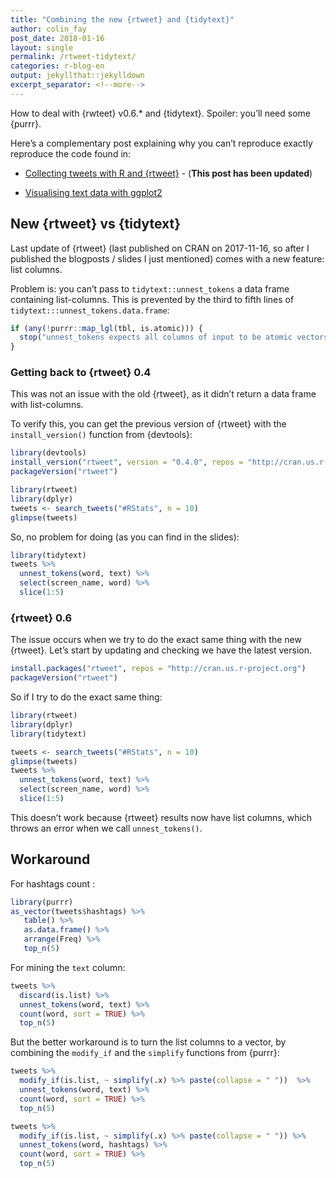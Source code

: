 ```yaml
---
title: "Combining the new {rtweet} and {tidytext}"
author: colin_fay
post_date: 2018-01-16
layout: single
permalink: /rtweet-tidytext/
categories: r-blog-en
output: jekyllthat::jekylldown
excerpt_separator: <!--more-->
---
```

How to deal with {rwteet} v0.6.* and {tidytext}. Spoiler: you'll need some {purrr}. 

<!--more-->

Here's a complementary post explaining why you can't reproduce exactly reproduce the code found in: 

+ [Collecting tweets with R and {rtweet} ](http://colinfay.me/collect-rtweet/) - (__This post has been updated__)

+ [Visualising text data with ggplot2](https://github.com/ColinFay/conf/blob/master/2017-11-budapest/fay_colin_text_data_ggplot2.pdf)

## New {rtweet} vs {tidytext}

Last update of {rtweet} (last published on CRAN on 2017-11-16, so after I published the blogposts / slides I just mentioned) comes with a new feature: list columns. 

Problem is: you can't pass to `tidytext::unnest_tokens` a data frame containing list-columns. This is prevented by the third to fifth lines of `tidytext:::unnest_tokens.data.frame`:

```r
if (any(!purrr::map_lgl(tbl, is.atomic))) {
  stop("unnest_tokens expects all columns of input to be atomic vectors (not lists)")
}
```

### Getting back to {rtweet} 0.4

This was not an issue with the old {rtweet}, as it didn't return a data frame with list-columns.

To verify this, you can get the previous version of {rtweet} with the `install_version()` function from {devtools}: 

```r
library(devtools)
install_version("rtweet", version = "0.4.0", repos = "http://cran.us.r-project.org")
packageVersion("rtweet")
```

```r
library(rtweet)
library(dplyr)
tweets <- search_tweets("#RStats", n = 10)
glimpse(tweets)
```

So, no problem for doing (as you can find in the slides): 

```r
library(tidytext)
tweets %>% 
  unnest_tokens(word, text) %>% 
  select(screen_name, word) %>%
  slice(1:5)
```

### {rtweet} 0.6

The issue occurs when we try to do the exact same thing with the new {rtweet}. Let's start by updating and checking we have the latest version. 

```r
install.packages("rtweet", repos = "http://cran.us.r-project.org")
packageVersion("rtweet")
```

So if I try to do the exact same thing: 

```r
library(rtweet)
library(dplyr)
library(tidytext)

tweets <- search_tweets("#RStats", n = 10)
glimpse(tweets)
tweets %>% 
  unnest_tokens(word, text) %>% 
  select(screen_name, word) %>%
  slice(1:5)
```

This doesn't work because {rtweet} results now have list columns, which throws an error when we call `unnest_tokens()`. 

## Workaround

For hashtags count : 

```r
library(purrr)
as_vector(tweets$hashtags) %>% 
   table() %>% 
   as.data.frame() %>% 
   arrange(Freq) %>% 
   top_n(5)
```

For mining the `text` column: 

```r
tweets %>% 
  discard(is.list) %>%
  unnest_tokens(word, text) %>%
  count(word, sort = TRUE) %>% 
  top_n(5)
```

But the better workaround is to turn the list columns to a vector, by combining the `modify_if` and the `simplify` functions from {purrr}: 

```r
tweets %>% 
  modify_if(is.list, ~ simplify(.x) %>% paste(collapse = " "))  %>%
  unnest_tokens(word, text) %>%
  count(word, sort = TRUE) %>% 
  top_n(5)
```

```r
tweets %>% 
  modify_if(is.list, ~ simplify(.x) %>% paste(collapse = " ")) %>%
  unnest_tokens(word, hashtags) %>%
  count(word, sort = TRUE) %>% 
  top_n(5)
```

